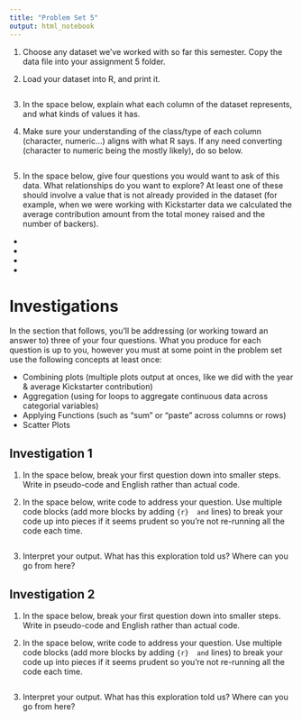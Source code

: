 ```yaml
---
title: "Problem Set 5"
output: html_notebook
---
```



1. Choose any dataset we've worked with so far this semester. Copy the data file into your assignment 5 folder.

2. Load your dataset into R, and print it.
```r

```

3. In the space below, explain what each column of the dataset represents, and what kinds of values it has. 


4. Make sure your understanding of the class/type of each column (character, numeric...) aligns with what R says. If any need converting (character to numeric being the mostly likely), do so below.
```r

```


5. In the space below, give four questions you would want to ask of this data. What relationships do you want to explore? At least one of these should involve a value that is not already provided in the dataset (for example, when we were working with Kickstarter data we calculated the average contribution amount from the total money raised and the number of backers).
 * 
 * 
 *
 *
 
# Investigations
In the section that follows, you'll be addressing (or working toward an answer to) three of your four questions. What you produce for each question is up to you, however you must at some point in the problem set use the following concepts at least once:

 * Combining plots (multiple plots output at onces, like we did with the year & average Kickstarter contribution)
 * Aggregation (using for loops to aggregate continuous data across categorial variables)
 * Applying Functions (such as "sum" or "paste" across columns or rows)
 * Scatter Plots

 
## Investigation 1
 
1. In the space below, break your first question down into smaller steps. Write in pseudo-code and English rather than actual code. 



2. In the space below, write code to address your question. Use multiple code blocks (add more blocks by adding ```{r}  and ``` lines) to break your code up into pieces if it seems prudent so you're not re-running all the code each time.
```r

```

3. Interpret your output. What has this exploration told us? Where can you go from here?


## Investigation 2
 
1. In the space below, break your first question down into smaller steps. Write in pseudo-code and English rather than actual code. 



2. In the space below, write code to address your question. Use multiple code blocks (add more blocks by adding ```{r}  and ``` lines) to break your code up into pieces if it seems prudent so you're not re-running all the code each time.
```r

```

3. Interpret your output. What has this exploration told us? Where can you go from here?

